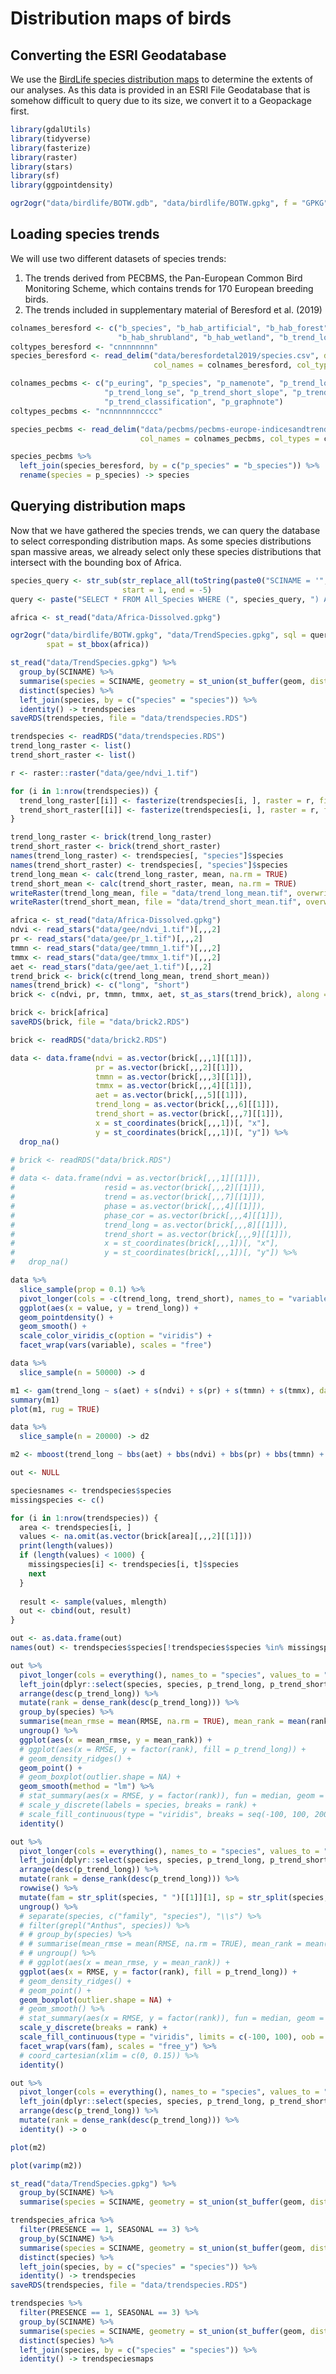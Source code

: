 # Distribution maps of birds

## Converting the ESRI Geodatabase

We use the [BirdLife species distribution maps](http://datazone.birdlife.org/species/requestdis) to determine the extents of our analyses. As this data is provided in an ESRI File Geodatabase that is somehow difficult to query due to its size, we convert it to a Geopackage first.

```r
library(gdalUtils)
library(tidyverse)
library(fasterize)
library(raster)
library(stars)
library(sf)
library(ggpointdensity)
```

```r
ogr2ogr("data/birdlife/BOTW.gdb", "data/birdlife/BOTW.gpkg", f = "GPKG", nlt = "MULTIPOLYGON", sql = "SELECT * FROM All_Species", progress = TRUE)
```
## Loading species trends

We will use two different datasets of species trends:

1. The trends derived from PECBMS, the Pan-European Common Bird Monitoring Scheme, which contains trends for 170 European breeding birds.
1. The trends included in supplementary material of Beresford et al. (2019)

```r
colnames_beresford <- c("b_species", "b_hab_artificial", "b_hab_forest", "b_hab_grassland", "b_hav_savanna", 
                        "b_hab_shrubland", "b_hab_wetland", "b_trend_long", "b_trend_short")
coltypes_beresford <- "cnnnnnnnn"
species_beresford <- read_delim("data/beresfordetal2019/species.csv", delim = ";", 
                                col_names = colnames_beresford, col_types = coltypes_beresford, skip = 1)

colnames_pecbms <- c("p_euring", "p_species", "p_namenote", "p_trend_long", "p_trend_short", "p_trend_long_slope",
                     "p_trend_long_se", "p_trend_short_slope", "p_trend_short_se", "p_habitat", "p_common_name",
                     "p_trend_classification", "p_graphnote")
coltypes_pecbms <- "ncnnnnnnncccc"

species_pecbms <- read_delim("data/pecbms/pecbms-europe-indicesandtrends-2019.csv", delim = ";", 
                             col_names = colnames_pecbms, col_types = coltypes_pecbms, skip = 1)

species_pecbms %>%
  left_join(species_beresford, by = c("p_species" = "b_species")) %>%
  rename(species = p_species) -> species
```

## Querying distribution maps

Now that we have gathered the species trends, we can query the database to select corresponding distribution maps. As some species distributions span massive areas, we already select only these species distributions that intersect with the bounding box of Africa.

```r
species_query <- str_sub(str_replace_all(toString(paste0("SCINAME = '", species$species, "' OR ")), " OR , ", " OR "),
                         start = 1, end = -5)
query <- paste("SELECT * FROM All_Species WHERE (", species_query, ") AND PRESENCE = 1 AND SEASONAL = 3", sep = "")

africa <- st_read("data/Africa-Dissolved.gpkg")

ogr2ogr("data/birdlife/BOTW.gpkg", "data/TrendSpecies.gpkg", sql = query, f = "GPKG", nlt = "MULTIPOLYGON", progress = TRUE,
        spat = st_bbox(africa))
```
```r
st_read("data/TrendSpecies.gpkg") %>%
  group_by(SCINAME) %>%
  summarise(species = SCINAME, geometry = st_union(st_buffer(geom, dist = 0))) %>%
  distinct(species) %>%
  left_join(species, by = c("species" = "species")) %>%
  identity() -> trendspecies
saveRDS(trendspecies, file = "data/trendspecies.RDS")
```

```r
trendspecies <- readRDS("data/trendspecies.RDS")
trend_long_raster <- list()
trend_short_raster <- list()

r <- raster::raster("data/gee/ndvi_1.tif")

for (i in 1:nrow(trendspecies)) {
  trend_long_raster[[i]] <- fasterize(trendspecies[i, ], raster = r, field = "p_trend_long")
  trend_short_raster[[i]] <- fasterize(trendspecies[i, ], raster = r, field = "p_trend_short")
}

trend_long_raster <- brick(trend_long_raster)
trend_short_raster <- brick(trend_short_raster)
names(trend_long_raster) <- trendspecies[, "species"]$species
names(trend_short_raster) <- trendspecies[, "species"]$species
trend_long_mean <- calc(trend_long_raster, mean, na.rm = TRUE)
trend_short_mean <- calc(trend_short_raster, mean, na.rm = TRUE)
writeRaster(trend_long_mean, file = "data/trend_long_mean.tif", overwrite = TRUE)
writeRaster(trend_short_mean, file = "data/trend_short_mean.tif", overwrite = TRUE)
```

```r
africa <- st_read("data/Africa-Dissolved.gpkg")
ndvi <- read_stars("data/gee/ndvi_1.tif")[,,,2]
pr <- read_stars("data/gee/pr_1.tif")[,,,2]
tmmn <- read_stars("data/gee/tmmn_1.tif")[,,,2]
tmmx <- read_stars("data/gee/tmmx_1.tif")[,,,2]
aet <- read_stars("data/gee/aet_1.tif")[,,,2]
trend_brick <- brick(c(trend_long_mean, trend_short_mean))
names(trend_brick) <- c("long", "short")
brick <- c(ndvi, pr, tmmn, tmmx, aet, st_as_stars(trend_brick), along = 3)

brick <- brick[africa]
saveRDS(brick, file = "data/brick2.RDS")
```

```r
brick <- readRDS("data/brick2.RDS")

data <- data.frame(ndvi = as.vector(brick[,,,1][[1]]),
                   pr = as.vector(brick[,,,2][[1]]),
                   tmmn = as.vector(brick[,,,3][[1]]),
                   tmmx = as.vector(brick[,,,4][[1]]),
                   aet = as.vector(brick[,,,5][[1]]),
                   trend_long = as.vector(brick[,,,6][[1]]),
                   trend_short = as.vector(brick[,,,7][[1]]),
                   x = st_coordinates(brick[,,,1])[, "x"],
                   y = st_coordinates(brick[,,,1])[, "y"]) %>%
  drop_na()
```

```r
# brick <- readRDS("data/brick.RDS")
# 
# data <- data.frame(ndvi = as.vector(brick[,,,1][[1]]),
#                    resid = as.vector(brick[,,,2][[1]]),
#                    trend = as.vector(brick[,,,7][[1]]),
#                    phase = as.vector(brick[,,,4][[1]]),
#                    phase_cor = as.vector(brick[,,,4][[1]]),
#                    trend_long = as.vector(brick[,,,8][[1]]),
#                    trend_short = as.vector(brick[,,,9][[1]]),
#                    x = st_coordinates(brick[,,,1])[, "x"],
#                    y = st_coordinates(brick[,,,1])[, "y"]) %>%
#   drop_na()
```

```r
data %>%
  slice_sample(prop = 0.1) %>%
  pivot_longer(cols = -c(trend_long, trend_short), names_to = "variable") %>%
  ggplot(aes(x = value, y = trend_long)) +
  geom_pointdensity() +
  geom_smooth() +
  scale_color_viridis_c(option = "viridis") +
  facet_wrap(vars(variable), scales = "free")
```

```r
data %>% 
  slice_sample(n = 50000) -> d

m1 <- gam(trend_long ~ s(aet) + s(ndvi) + s(pr) + s(tmmn) + s(tmmx), data = d)
summary(m1)
plot(m1, rug = TRUE)
```

```r
data %>%
  slice_sample(n = 20000) -> d2

m2 <- mboost(trend_long ~ bbs(aet) + bbs(ndvi) + bbs(pr) + bbs(tmmn) + bbs(tmmx) + bspatial(x, y), data = d2, control = boost_control(mstop = 10000, trace = TRUE))
```

```r
out <- NULL

speciesnames <- trendspecies$species
missingspecies <- c()

for (i in 1:nrow(trendspecies)) {
  area <- trendspecies[i, ]
  values <- na.omit(as.vector(brick[area][,,,2][[1]]))
  print(length(values))
  if (length(values) < 1000) {
    missingspecies[i] <- trendspecies[i, t]$species
    next
  }
  
  result <- sample(values, mlength)
  out <- cbind(out, result)
}

out <- as.data.frame(out)
names(out) <- trendspecies$species[!trendspecies$species %in% missingspecies]
```

```r
out %>%
  pivot_longer(cols = everything(), names_to = "species", values_to = "RMSE") %>%
  left_join(dplyr::select(species, species, p_trend_long, p_trend_short), by = c("species" = "species")) %>%
  arrange(desc(p_trend_long)) %>%
  mutate(rank = dense_rank(desc(p_trend_long))) %>%
  group_by(species) %>%
  summarise(mean_rmse = mean(RMSE, na.rm = TRUE), mean_rank = mean(rank)) %>%
  ungroup() %>%
  ggplot(aes(x = mean_rmse, y = mean_rank)) +
  # ggplot(aes(x = RMSE, y = factor(rank), fill = p_trend_long)) +
  # geom_density_ridges() +
  geom_point() +
  # geom_boxplot(outlier.shape = NA) +
  geom_smooth(method = "lm") %>%
  # stat_summary(aes(x = RMSE, y = factor(rank)), fun = median, geom = "line") +
  # scale_y_discrete(labels = species, breaks = rank) +
  # scale_fill_continuous(type = "viridis", breaks = seq(-100, 100, 200), limits = c(-100, 100))%>%
  identity()
```

```r
out %>%
  pivot_longer(cols = everything(), names_to = "species", values_to = "RMSE") %>%
  left_join(dplyr::select(species, species, p_trend_long, p_trend_short, p_habitat), by = c("species" = "species")) %>%
  arrange(desc(p_trend_long)) %>%
  mutate(rank = dense_rank(desc(p_trend_long))) %>%
  rowwise() %>%
  mutate(fam = str_split(species, " ")[[1]][1], sp = str_split(species, " ")[[1]][2]) %>%
  ungroup() %>%
  # separate(species, c("family", "species"), "\\s") %>%
  # filter(grepl("Anthus", species)) %>%
  # # group_by(species) %>%
  # # summarise(mean_rmse = mean(RMSE, na.rm = TRUE), mean_rank = mean(rank)) %>%
  # # ungroup() %>%
  # # ggplot(aes(x = mean_rmse, y = mean_rank)) +
  ggplot(aes(x = RMSE, y = factor(rank), fill = p_trend_long)) +
  # geom_density_ridges() +
  # geom_point() +
  geom_boxplot(outlier.shape = NA) +
  # geom_smooth() %>%
  # stat_summary(aes(x = RMSE, y = factor(rank)), fun = median, geom = "line") +
  scale_y_discrete(breaks = rank) +
  scale_fill_continuous(type = "viridis", limits = c(-100, 100), oob = scales::squish) +
  facet_wrap(vars(fam), scales = "free_y") %>%
  # coord_cartesian(xlim = c(0, 0.15)) %>%
  identity()
```

```r
out %>%
  pivot_longer(cols = everything(), names_to = "species", values_to = "RMSE") %>%
  left_join(dplyr::select(species, species, p_trend_long, p_trend_short), by = c("species" = "species")) %>%
  arrange(desc(p_trend_long)) %>%
  mutate(rank = dense_rank(desc(p_trend_long))) %>%
  identity() -> o
```


```r
plot(m2)
```
```r
plot(varimp(m2))
```

```r
st_read("data/TrendSpecies.gpkg") %>%
  group_by(SCINAME) %>%
  summarise(species = SCINAME, geometry = st_union(st_buffer(geom, dist = 0)))
```

```r
trendspecies_africa %>%
  filter(PRESENCE == 1, SEASONAL == 3) %>%
  group_by(SCINAME) %>%
  summarise(species = SCINAME, geometry = st_union(st_buffer(geom, dist = 0))) %>%
  distinct(species) %>%
  left_join(species, by = c("species" = "species")) %>%
  identity() -> trendspecies
saveRDS(trendspecies, file = "data/trendspecies.RDS")
```





```r
trendspecies %>%
  filter(PRESENCE == 1, SEASONAL == 3) %>%
  group_by(SCINAME) %>%
  summarise(species = SCINAME, geometry = st_union(st_buffer(geom, dist = 0))) %>%
  distinct(species) %>%
  left_join(species, by = c("species" = "species")) %>%
  identity() -> trendspeciesmaps
```